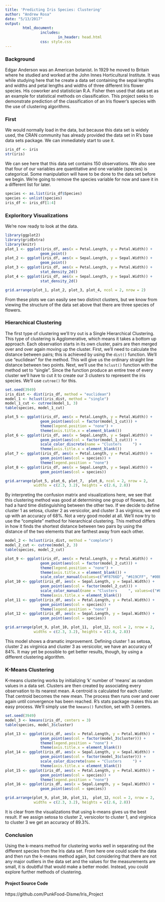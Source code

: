 ```yaml
---
title: 'Predicting Iris Species: Clustering'
author: "Andrew Rosa"
date: "5/13/2017"
output:
        html_document:
                includes:
                        in_header: head.html
                css: style.css
---
```


### Background

Edgar Anderson was an American botanist. In 1929 he moved to Britain where he studied and worked at the John Innes Horticultural Institute. It was while studying here that he create a data set containing the sepal lengths and widths and petal lengths and widths of three different Iris flower species. His coworker and statistician R.A. Fisher then used that data set as an example for statistical methods on classification. This project seeks to demonstrate  prediction of the classification of an Iris flower's species with the use of clustering algorithms.

### First

We would normally load in the data, but because this data set is widely used, the CRAN community has already provided the data set in R's base data sets package. We can immediately start to use it.

```r
iris_df <- iris
str(iris)
```

We can see here that this data set contains 150 observations. We also see that four of our variables are quantitative and one variable (species) is categorical. Some manipulation will have to be done to the data set before we begin. We're going to remove the species variable for now and save it in a different list for later.

```r
species <- as.list(iris_df$Species)
species <- unlist(species)
iris_df <- iris_df[1:4]
```

### Exploritory Visualizations

We're now ready to look at the data.

```r
library(ggplot2)
library(gridExtra)
library(knitr)
plot_1 <- ggplot(iris_df, aes(x = Petal.Length, y = Petal.Width)) +
                geom_point()
plot_2 <- ggplot(iris_df, aes(x = Sepal.Length, y = Sepal.Width)) +
                geom_point()
plot_3 <- ggplot(iris_df, aes(x = Petal.Length, y = Petal.Width)) +
                stat_density_2d()
plot_4 <- ggplot(iris_df, aes(x = Sepal.Length, y = Sepal.Width)) +
                stat_density_2d()

grid.arrange(plot_1, plot_2, plot_3, plot_4, ncol = 2, nrow = 2)
```

From these plots we can easily see two distinct clusters, but we know from viewing the structure of the data set above that there are three species of flowers.

### Hierarchical Clustering

The first type of clustering we'll try out is a Single Hierarchical Clustering. This type of clustering is Agglomerative, which means it takes a bottom up approach. Each observation starts in its own cluster, pairs are then merged over and over again moving up the cluster. First, we'll need to calculate the distance between pairs; this is achieved by using the `dist()` function. We'll use "euclidean" for the method. This will give us the ordinary straight line distance between two points. Next, we'll use the `hclust()` function with the method set to "single". Since the function produce an entire tree of every cluster we'll have to cut it to create our 3 clusters to represent the iris species. We'll use `cutree()` for this.

```r
set.seed(3949)
iris_dist <- dist(iris_df, method = "euclidean")
model_1 <- hclust(iris_dist, method = "single")
model_1_cut <- cutree(model_1, 3)
table(species, model_1_cut)
```

```r
plot_5 <- ggplot(iris_df, aes(x = Petal.Length, y = Petal.Width)) +
                geom_point(aes(col = factor(model_1_cut))) +
                theme(legend.position = "none") +
                theme(axis.title.x = element_blank())
plot_6 <- ggplot(iris_df, aes(x = Sepal.Length, y = Sepal.Width)) +
                geom_point(aes(col = factor(model_1_cut))) +
                scale_color_discrete(name = "Clusters     ") +
                theme(axis.title.x = element_blank())
plot_7 <- ggplot(iris_df, aes(x = Petal.Length, y = Petal.Width)) +
                geom_point(aes(col = species)) +
                theme(legend.position = "none")
plot_8 <- ggplot(iris_df, aes(x = Sepal.Length, y = Sepal.Width)) +
                geom_point(aes(col = species))

grid.arrange(plot_5, plot_6, plot_7,  plot_8, ncol = 2, nrow = 2,
             widths = c(2.3, 3.2), heights = c(2.6, 2.8))
```

By interpreting the confusion matrix and visualizations here, we see that this clustering method was good at determining one group of flowers, but had a hard time distinguishing between the other two. If we decide to define cluster 1 as setosa, cluster 2 as versicolor, and cluster 3 as virginica, we end up with an accuracy of 68%. Not a very good model at all. We'll now try to use the "complete" method for hierarchical clustering. This method differs in how it finds the shortest distance between two pairs by using the distance of the two elements that are farthest away from each other.

```r
model_2 <- hclust(iris_dist, method = "complete")
model_2_cut <- cutree(model_2, 3)
table(species, model_2_cut)
```


```r
plot_9 <- ggplot(iris_df, aes(x = Petal.Length, y = Petal.Width)) +
                geom_point(aes(col = factor(model_2_cut))) +
                theme(legend.position = "none") +
                theme(axis.title.x = element_blank()) +
                scale_color_manual(values=c("#F8766D", "#619CFF", "#00BA38"))
plot_10 <- ggplot(iris_df, aes(x = Sepal.Length, y = Sepal.Width)) +
                geom_point(aes(col = factor(model_2_cut))) +
                scale_color_manual(name = "Clusters     ", values=c("#F8766D", "#619CFF", "#00BA38")) +
                theme(axis.title.x = element_blank())
plot_11 <- ggplot(iris_df, aes(x = Petal.Length, y = Petal.Width)) +
                geom_point(aes(col = species)) +
                theme(legend.position = "none")
plot_12 <- ggplot(iris_df, aes(x = Sepal.Length, y = Sepal.Width)) +
                geom_point(aes(col = species))

grid.arrange(plot_9, plot_10, plot_11,  plot_12, ncol = 2, nrow = 2,
             widths = c(2.3, 3.2), heights = c(2.6, 2.8))
```

This model shows a dramatic improvement. Defining cluster 1 as setosa, cluster 2 as virginica and cluster 3 as versicolor, we have an accuracy of 84%. It may yet be possible to get better results, though, by using a different clustering algorithm.

### K-Means Clustering

K-means clustering works by initializing 'k' number of 'means' as random values in a data set. Clusters are then created by associating every observation to its nearest mean. A centroid is calculated for each cluster. That centroid becomes the new mean. The process then runs over and over again until convergence has been reached. R's stats package makes this an easy process. We'll simply use the `kmeans()` function, set with 3 centers.

```r
set.seed(3949)
model_3 <- kmeans(iris_df, centers = 3)
table(species, model_3$cluster)
```

```r
plot_13 <- ggplot(iris_df, aes(x = Petal.Length, y = Petal.Width)) +
                geom_point(aes(col = factor(model_3$cluster))) +
                theme(legend.position = "none") +
                theme(axis.title.x = element_blank())
plot_14 <- ggplot(iris_df, aes(x = Sepal.Length, y = Sepal.Width)) +
                geom_point(aes(col = factor(model_3$cluster))) +
                scale_color_discrete(name = "Clusters     ") +
                theme(axis.title.x = element_blank())
plot_15 <- ggplot(iris_df, aes(x = Petal.Length, y = Petal.Width)) +
                geom_point(aes(col = species)) +
                theme(legend.position = "none")
plot_16 <- ggplot(iris_df, aes(x = Sepal.Length, y = Sepal.Width)) +
                geom_point(aes(col = species))

grid.arrange(plot_9, plot_10, plot_11,  plot_12, ncol = 2, nrow = 2,
             widths = c(2.3, 3.2), heights = c(2.6, 2.8))
```

It is clear from the visualizations that using k-means gives us the best result. If we assign setosa to cluster 2, versicolor to cluster 1, and virginica to cluster 3 we get an accuracy of 89.3%.

### Conclusion

Using the k-means method for clustering works well in separating out the different species from the Iris data set. From here one could scale the data and then run the k-means method again, but considering that there are not any major outliers in the data set and the values for the measurements are small, it is doubtful that would make a better model. Instead, you could explore further methods of clustering.

#### Project Source Code

https://github.com/PunkFood-Disme/Iris_Project
